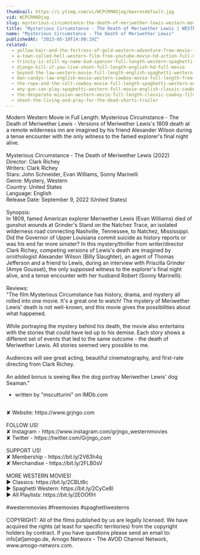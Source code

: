 ```yaml
---
thumbnail: https://i.ytimg.com/vi/WCPCRMADjag/maxresdefault.jpg
vid: WCPCRMADjag
slug: mysterious-circumstance-the-death-of-meriwether-lewis-western-movie
title: "Mysterious Circumstance - The Death of Meriwether Lewis | WESTERN MOVIE"
name: "Mysterious Circumstance - The Death of Meriwether Lewis"
publishedAt: "2023-05-10T14:00:19Z"
related:
  - yellow-hair-and-the-fortress-of-gold-western-adventure-free-movie-full-length-film
  - a-town-called-hell-western-film-free-youtube-movie-hd-action-full-movie
  - trinity-is-still-my-name-bud-spencer-full-length-western-spaghetti-western-full-movie
  - django-kill-if-you-live-shoot-full-length-english-hd-full-movie
  - beyond-the-law-western-movie-full-length-english-spaghetti-western-full-free-youtube-movies
  - dan-candys-law-english-movie-western-cowboy-movie-full-length-free-movie-on-youtube
  - the-rope-and-the-colt-cowboy-movie-full-length-spaghetti-western-english-free-full-westerns
  - any-gun-can-play-spaghetti-western-full-movie-english-classic-cowboy-film-free-full-westerns
  - the-desperate-mission-western-movie-full-length-classic-cowboy-film-english-watchfree
  - shoot-the-living-and-pray-for-the-dead-shorts-trailer
---
```


Modern Western Movie in Full Length: Mysterious Circumstance - The Death of Meriwether Lewis - Versions of Meriwether Lewis's 1809 death at a remote wilderness inn are imagined by his friend Alexander Wilson during a tense encounter with the only witness to the famed explorer's final night alive.<br />
<br />
Mysterious Circumstance - The Death of Meriwether Lewis (2022)<br />
Director: Clark Richey<br />
Writers: Clark Richey<br />
Stars: John Schneider, Evan Williams, Sonny Marinelli<br />
Genre: Mystery, Western<br />
Country: United States<br />
Language: English<br />
Release Date: September 9, 2022 (United States)<br />
<br />
Synopsis:<br />
In 1809, famed American explorer Meriwether Lewis (Evan Williams) died of gunshot wounds at Grinder's Stand on the Natchez Trace, an isolated wilderness road connecting Nashville, Tennessee, to Natchez, Mississippi. Did the Governor of Upper Louisiana commit suicide as history reports or was his end far more sinister? In this mystery/thriller from writer/director Clark Richey, competing versions of Lewis's death are imagined by ornithologist Alexander Wilson (Billy Slaughter), an agent of Thomas Jefferson and a friend to Lewis, during an interview with Priscilla Grinder (Amye Gousset), the only supposed witness to the explorer's final night alive, and a tense encounter with her husband Robert (Sonny Marinelli).<br />
<br />
Reviews:<br />
"The film Mysterious Circumstance has history, drama, and mystery all rolled into one movie. It's a great one to watch! The mystery of Meriwether Lewis' death is not well-known, and this movie gives the possibilities about what happened.<br />
<br />
While portraying the mystery behind his death, the movie also entertains with the stories that could have led up to his demise. Each story shows a different set of events that led to the same outcome - the death of Meriwether Lewis. All stories seemed very possible to me.<br />
<br />
Audiences will see great acting, beautiful cinematography, and first-rate directing from Clark Richey.<br />
<br />
An added bonus is seeing Rex the dog portray Meriwether Lewis' dog Seaman."<br />
- written by "mscutturini" on IMDb.com<br />
<br />
✘ Website: https://www.grjngo.com<br />
<br />
FOLLOW US!<br />
✘ Instagram - https://www.instagram.com/grjngo_westernmovies<br />
✘ Twitter - https://twitter.com/Grjngo_com<br />
<br />
SUPPORT US!<br />
✘ Membership - https://bit.ly/2V63h4q<br />
✘ Merchandise - https://bit.ly/2FLB0sV<br />
<br />
MORE WESTERN MOVIES! <br />
► Classics: https://bit.ly/2CBLt8c <br />
► Spaghetti Western: https://bit.ly/2CyCe8I <br />
► All Playlists: https://bit.ly/2EOOfIH <br />
<br />
#westernmovies #freemovies #spaghettiwesterns<br />
<br />
COPYRIGHT: All of the films published by us are legally licensed. We have acquired the rights (at least for specific territories) from the copyright holders by contract. If you have questions please send an email to: info[at]amogo.de, Amogo Networx - The AVOD Channel Network, www.amogo-networx.com.
